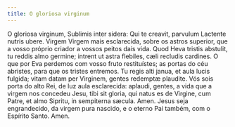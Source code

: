 ```yaml
---
title: O gloriosa virginum
---
```


<div class="side-by-side not-content">
  <span>
    O gloriosa virginum, Sublimis inter sidera: Qui te creavit, parvulum
    Lactente nutris ubere.
  </span>
  <span>
    Virgem Virgem mais esclarecida, sobre os astros superior, que a vosso
    próprio criador a vossos peitos dais vida.
  </span>
  <span>
    Quod Heva tristis abstulit, tu reddis almo germine; intrent ut astra
    flebiles, cæli recludis cardines.
  </span>
  <span>
    O que por Eva perdemos com vosso fruto restituístes; as portas do céu
    abristes, para que os tristes entremos.
  </span>
  <span>
    Tu regis alti janua, et aula lucis fulgida; vitam datam per Virginem, gentes
    redemptæ plaudite.
  </span>
  <span>
    Vós sois porta do alto Rei, de luz aula esclarecida: aplaudi, gentes, a vida
    que a virgem nos concedeu
  </span>
  <span>
    Jesu, tibi sit gloria, qui natus es de Virgine, cum Patre, et almo Sipritu,
    in sempiterna sæcula. Amen.
  </span>
  <span>
    Jesus seja engrandecido, da virgem pura nascido, e o eterno Pai também, com
    o Espírito Santo. Amen.
  </span>
</div>
